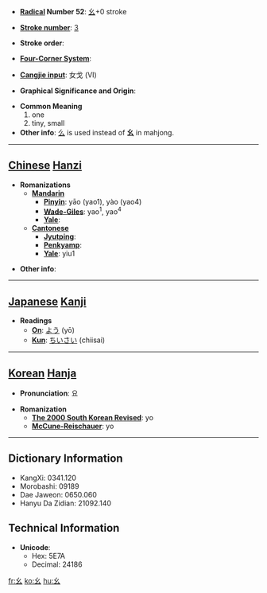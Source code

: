 * '''[[Wiktionary:Chinese radical index| Radical]] Number 52''': [[Wiktionary:Chinese radical index 幺|幺]]+0 stroke

* '''[[Wiktionary:Chinese total strokes index|Stroke number]]''': [[Wiktionary:Chinese total strokes index 3|3]]

* '''Stroke order''': 

* '''[[Wiktionary:Chinese four corner index|Four-Corner System]]''': 

* '''[[Wiktionary:Chinese Cangjie index|Cangjie input]]''': 女戈 (VI)

* '''Graphical Significance and Origin''': 

* '''Common Meaning'''
*#one
*# tiny, small
* '''Other info''':  [[么]] is used instead of '''幺''' in mahjong. 

----

== [[Chinese]] [[Hanzi]] ==

* '''Romanizations'''
** '''[[Mandarin]]'''
*** '''[[Pinyin]]''': yāo (yao1), yào (yao4)
*** '''[[Wade-Giles]]''': yao<sup>1</sup>, yao<sup>4</sup>
*** '''[[Yale]]''': 
** '''[[Cantonese]]'''
*** '''[[Jyutping]]''':
*** '''[[Penkyamp]]''': 
*** '''[[Yale]]''': yiu1

* '''Other info''': 

----

== [[Japanese]] [[Kanji]] ==

* '''Readings'''
** '''[[On]]''': [[よう]] (yō)
** '''[[Kun]]''': [[ちいさい]] (chiisai)

----

== [[Korean]] [[Hanja]] ==

* '''Pronunciation''': 요

* '''Romanization'''
** '''[[The 2000 South Korean Revised Romanization|The 2000 South Korean Revised]]''': yo
** '''[[McCune-Reischauer]]''': yo

----

== Dictionary Information ==

* KangXi: 0341.120
* Morobashi: 09189
* Dae Jaweon: 0650.060
* Hanyu Da Zidian: 21092.140

== Technical Information ==

* '''Unicode''':
** Hex: 5E7A
** Decimal: 24186

[[fr:幺]]
[[ko:幺]]
[[hu:幺]]